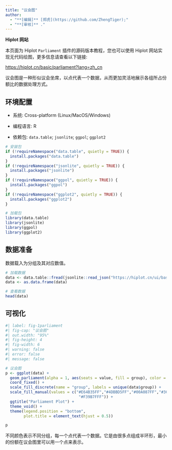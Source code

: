 ```yaml
---
title: "议会图"
author:
  - "**[编辑]** [郑虎](https://github.com/ZhengTiger);"
  - "**[审核]** ."
---
```


::: callout-note
**Hiplot 网站**

本页面为 Hiplot `Parliament` 插件的源码版本教程，您也可以使用 Hiplot 网站实现无代码绘图，更多信息请查看以下链接:

<https://hiplot.cn/basic/parliament?lang=zh_cn>
:::

议会图是一种形似议会坐席，以点代表一个数据，从而更加灵活地展示各组所占份额比的数据处理方式。

## 环境配置

-   系统: Cross-platform (Linux/MacOS/Windows)

-   编程语言: R

-   依赖包: `data.table`; `jsonlite`; `ggpol`; `ggplot2`

```r
# 安装包
if (!requireNamespace("data.table", quietly = TRUE)) {
  install.packages("data.table")
}
if (!requireNamespace("jsonlite", quietly = TRUE)) {
  install.packages("jsonlite")
}
if (!requireNamespace("ggpol", quietly = TRUE)) {
  install.packages("ggpol")
}
if (!requireNamespace("ggplot2", quietly = TRUE)) {
  install.packages("ggplot2")
}

# 加载包
library(data.table)
library(jsonlite)
library(ggpol)
library(ggplot2)
```

## 数据准备

数据载入为分组及其对应数值。

```r
# 加载数据
data <- data.table::fread(jsonlite::read_json("https://hiplot.cn/ui/basic/parliament/data.json")$exampleData$textarea[[1]])
data <- as.data.frame(data)

# 查看数据
head(data)
```

## 可视化

```r
#| label: fig-1parliament
#| fig-cap: "议会图"
#| out.width: "95%"
#| fig-height: 4
#| fig-width: 6
#| warning: false
#| error: false
#| message: false

# 议会图
p <- ggplot(data) +
  geom_parliament(alpha = 1, aes(seats = value, fill = group), color = "black") +
  coord_fixed() +
  scale_fill_discrete(name = "group", labels = unique(data$group)) +
  scale_fill_manual(values = c("#E64B35FF","#4DBBD5FF","#00A087FF","#3C5488FF",
                                "#F39B7FFF")) +
  ggtitle("Parliament Plot") +
  theme_void() +
  theme(legend.position = "bottom",
        plot.title = element_text(hjust = 0.5))

p
```

不同颜色表示不同分组，每一个点代表一个数据。它是由很多点组成半环形，最小的份额在议会图里可以用一个点来表示。


